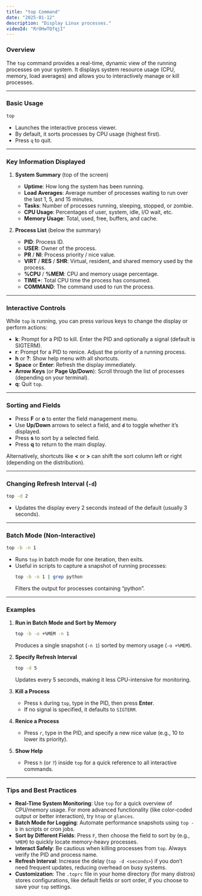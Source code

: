 ```yaml
---
title: "top Command"
date: "2025-01-12"
description: "Display Linux processes."
videoId: "RrOHwTQfqjI"
---
```


### Overview

The `top` command provides a real-time, dynamic view of the running processes on your system. It displays system resource usage (CPU, memory, load averages) and allows you to interactively manage or kill processes.

---

### Basic Usage

```bash
top
```
- Launches the interactive process viewer.  
- By default, it sorts processes by CPU usage (highest first).  
- Press `q` to quit.

---

### Key Information Displayed

1. **System Summary** (top of the screen)  
   - **Uptime**: How long the system has been running.  
   - **Load Averages**: Average number of processes waiting to run over the last 1, 5, and 15 minutes.  
   - **Tasks**: Number of processes running, sleeping, stopped, or zombie.  
   - **CPU Usage**: Percentages of user, system, idle, I/O wait, etc.  
   - **Memory Usage**: Total, used, free, buffers, and cache.  

2. **Process List** (below the summary)  
   - **PID**: Process ID.  
   - **USER**: Owner of the process.  
   - **PR** / **NI**: Process priority / nice value.  
   - **VIRT** / **RES** / **SHR**: Virtual, resident, and shared memory used by the process.  
   - **%CPU** / **%MEM**: CPU and memory usage percentage.  
   - **TIME+**: Total CPU time the process has consumed.  
   - **COMMAND**: The command used to run the process.

---

### Interactive Controls

While `top` is running, you can press various keys to change the display or perform actions:

- **k**: Prompt for a PID to kill. Enter the PID and optionally a signal (default is SIGTERM).  
- **r**: Prompt for a PID to renice. Adjust the priority of a running process.  
- **h** or **?**: Show help menu with all shortcuts.  
- **Space** or **Enter**: Refresh the display immediately.  
- **Arrow Keys** (or **Page Up/Down**): Scroll through the list of processes (depending on your terminal).  
- **q**: Quit `top`.

---

### Sorting and Fields

- Press **F** or **o** to enter the field management menu.  
- Use **Up/Down** arrows to select a field, and **`d`** to toggle whether it’s displayed.  
- Press **s** to sort by a selected field.  
- Press **q** to return to the main display.

Alternatively, shortcuts like **\<** or **>** can shift the sort column left or right (depending on the distribution).

---

### Changing Refresh Interval (`-d`)

```bash
top -d 2
```
- Updates the display every 2 seconds instead of the default (usually 3 seconds).

---

### Batch Mode (Non-Interactive)

```bash
top -b -n 1
```
- Runs `top` in batch mode for one iteration, then exits.  
- Useful in scripts to capture a snapshot of running processes:
  ```bash
  top -b -n 1 | grep python
  ```
  Filters the output for processes containing “python”.

---

### Examples

1. **Run in Batch Mode and Sort by Memory**  
   ```bash
   top -b -o +%MEM -n 1
   ```
   Produces a single snapshot (`-n 1`) sorted by memory usage (`-o +%MEM`).

2. **Specify Refresh Interval**  
   ```bash
   top -d 5
   ```
   Updates every 5 seconds, making it less CPU-intensive for monitoring.

3. **Kill a Process**  
   - Press `k` during `top`, type in the PID, then press **Enter**.  
   - If no signal is specified, it defaults to `SIGTERM`.

4. **Renice a Process**  
   - Press `r`, type in the PID, and specify a new nice value (e.g., 10 to lower its priority).

5. **Show Help**  
   - Press `h` (or `?`) inside `top` for a quick reference to all interactive commands.

---

### Tips and Best Practices

- **Real-Time System Monitoring**: Use `top` for a quick overview of CPU/memory usage. For more advanced functionality (like color-coded output or better interaction), try `htop` or `glances`.  
- **Batch Mode for Logging**: Automate performance snapshots using `top -b` in scripts or cron jobs.  
- **Sort by Different Fields**: Press `F`, then choose the field to sort by (e.g., `%MEM`) to quickly locate memory-heavy processes.  
- **Interact Safely**: Be cautious when killing processes from `top`. Always verify the PID and process name.  
- **Refresh Interval**: Increase the delay (`top -d <seconds>`) if you don’t need frequent updates, reducing overhead on busy systems.  
- **Customization**: The `.toprc` file in your home directory (for many distros) stores configurations, like default fields or sort order, if you choose to save your `top` settings.  